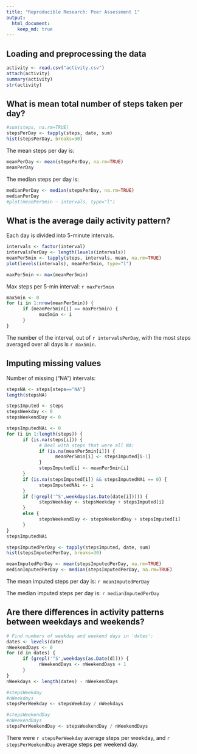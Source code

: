 ```yaml
---
title: "Reproducible Research: Peer Assessment 1"
output: 
  html_document:
    keep_md: true
---
```



## Loading and preprocessing the data

```r
activity <- read.csv("activity.csv")
attach(activity)
summary(activity)
str(activity)
```


## What is mean total number of steps taken per day?

```r
#sum(steps, na.rm=TRUE)
stepsPerDay <- tapply(steps, date, sum)
hist(stepsPerDay, breaks=30)
```
The mean steps per day is:
```r
meanPerDay <- mean(stepsPerDay, na.rm=TRUE)
meanPerDay
```
The median steps per day is:
```r
medianPerDay <- median(stepsPerDay, na.rm=TRUE)
medianPerDay
#plot(meanPer5min ~ intervals, type="l")
```


## What is the average daily activity pattern?

Each day is divided into 5-minute intervals.  
```r
intervals <- factor(interval)
intervalsPerDay <- length(levels(intervals))
meanPer5min <- tapply(steps, intervals, mean, na.rm=TRUE)
plot(levels(intervals), meanPer5min, type="l")
```
```r
maxPer5min <- max(meanPer5min)
```
Max steps per 5-min interval: `r maxPer5min`
```r
max5min <- 0
for (i in 1:nrow(meanPer5min)) {
      if (meanPer5min[i] == maxPer5min) {
            max5min <- i
      }
}
```
The number of the interval, out of `r intervalsPerDay`, with the most steps averaged over all days is `r max5min`.


## Imputing missing values

Number of missing ("NA") intervals:
```r
stepsNA <- steps[steps=="NA"]
length(stepsNA)
```

```r
stepsImputed <- steps
stepsWeekday <- 0
stepsWeekendDay <- 0

stepsImputedNAi <- 0
for (i in 1:length(steps)) {
      if (is.na(steps[i])) {
            # Deal with steps that were all NA:
            if (is.na(meanPer5min[i])) {
                  meanPer5min[i] <- stepsImputed[i-1]
            }
            stepsImputed[i] <- meanPer5min[i]
      }
      if (is.na(stepsImputed[i]) && stepsImputedNAi == 0) {
            stepsImputedNAi <- i
      }
      if (!grepl('^S',weekdays(as.Date(date[i])))) {
            stepsWeekday <- stepsWeekday + stepsImputed[i]
      } 
      else {
            stepsWeekendDay <- stepsWeekendDay + stepsImputed[i]
      }
}
stepsImputedNAi
```

```r
stepsImputedPerDay <- tapply(stepsImputed, date, sum)
hist(stepsImputedPerDay, breaks=30)
```

```r
meanImputedPerDay <- mean(stepsImputedPerDay, na.rm=TRUE)
medianImputedPerDay <- median(stepsImputedPerDay, na.rm=TRUE)
```
The mean imputed steps per day is: `r meanImputedPerDay`

The median imputed steps per day is: `r medianImputedPerDay`


## Are there differences in activity patterns between weekdays and weekends?
```r
# Find numbers of weekday and weekend days in 'dates':
dates <- levels(date)
nWeekendDays <- 0
for (d in dates) {
      if (grepl('^S',weekdays(as.Date(d)))) {
            nWeekendDays <- nWeekendDays + 1
      }
}
nWeekdays <- length(dates) - nWeekendDays

#stepsWeekday
#nWeekdays
stepsPerWeekday <- stepsWeekday / nWeekdays

#stepsWeekendDay
#nWeekendDays
stepsPerWeekendDay <- stepsWeekendDay / nWeekendDays
```
There were `r stepsPerWeekday` average steps per weekday, and 
`r stepsPerWeekendDay` average steps per weekend day.
